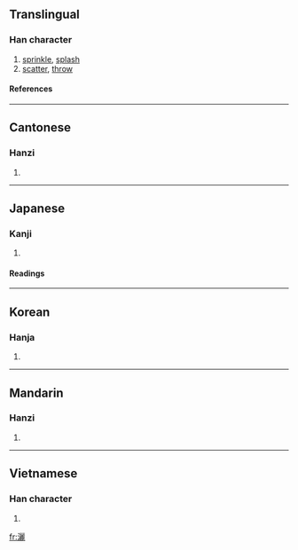 {{see|洒}}

==Translingual==
===Han character===
{{Han char|rn=85|rad=水|as=19|sn=22|four=3111<sub>1</sub>|canj=水一一心 (EMMP)}}
# [[sprinkle]], [[splash]]
# [[scatter]], [[throw]]
====References====
{{Han ref|kx=0663.110|dkj=18774|dj=1072.060|hdz=31794.070|uh=7051|ud=28753|bh=C578|bd=50552}}
----
==Cantonese==
===Hanzi===
{{yue-hanzi|jyut=|y=sa2}}
# {{defn|Cantonese}}
----
==Japanese==
===Kanji===
{{ja-kanji|grade=|rs=水19}}
# {{defn|Japanese}} 
====Readings====
{{ja-readings|on=[[さい]] (sai), [[しゃ]] (sha)|kun=[[そそぐ]] (sosogu)}}
----
==Korean==
===Hanja===
{{ko-hanja|hangeul=[[새]], [[쇄]]|eumhun=|rv=sae, swae|mr=sae, swae|y=sya, sway}}
# {{defn|Korean}}
----
==Mandarin==
===Hanzi===
{{cmn-hanzi|sim=洒|pin=[[sǎ]] (sa3)|wg=sa<sup>3</sup>}}
# {{defn|Mandarin}}
----
==Vietnamese==
===Han character===
{{vi-hantu|ngơ}}
# {{defn|Vietnamese}}

[[fr:灑]]
